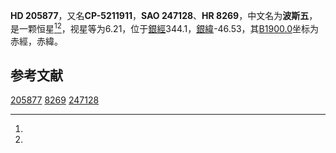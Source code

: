 {{Starbox begin
| name = HD 205877
}}
{{Starbox observe
| epoch = [[J2000.0|J2000.0]]
| constell = {{星座名待查}}<ref name=SIMBAD>{{cite web
 | url=http://simbad.u-strasbg.fr/simbad/sim-id?Ident=HR+8269
 | title =Pulsating variable Star
 | publisher=Centre de Données astronomiques de Strasbourg
 | work=SIMBAD
 | accessdate=2012-07-13}}</ref><ref name=DATA>{{cite web
 | url=http://vizier.u-strasbg.fr/viz-bin/VizieR-5?-out.add=.&-source=5050&-corr=PK=HR&-out.max=9999&HR=8269
 | title=VizieR Detailed Page
 | accessdate=2012-07-13
 | archive-date=2016-03-04
 | archive-url=https://web.archive.org/web/20160304234038/http://vizier.u-strasbg.fr/viz-bin/VizieR-5?-out.add=.&-source=5050&-corr=PK=HR&-out.max=9999&HR=8269
 | dead-url=no
 }}</ref>
| 星官 = [[波斯_(星官)|波斯]] ([[近南极星区|近南极星区]])
| ra = {{RA|21|39|59.7}}<ref name=SIMBAD /><ref name=DATA />
| dec = {{DEC|-52|21|33}}<ref name=SIMBAD /><ref name=DATA />
| appmag_v = 6.21<ref name=SIMBAD /><ref name=DATA />
}}
{{Starbox character
| class = F7III<ref name=SIMBAD /><ref name=DATA />
| b-v = 0.6<ref name=SIMBAD /><ref name=DATA />
| u-b = 0.32<ref name=SIMBAD /><ref name=DATA />
| r-i = <ref name=SIMBAD /><ref name=DATA />
| variable = 
}}
{{Starbox astrometry
| radial_v = 0.32
| prop_mo_ra = 0
| parallax = 
| p_error = 
}}
{{Starbox catalog
| names =CP-5211911，[[SAO星表|SAO]] 247128，[[HD星表|HD]] 205877，[[HR星表|HR]] 8269}}
{{Starbox reference |Simbad=HR+8269}}
{{Starbox end}}

'''HD 205877'''，又名'''CP-5211911'''，'''SAO 247128'''、'''HR 8269'''，中文名为'''波斯五'''，是一颗恒星<ref name=SIMBAD /><ref name=DATA />，视星等为6.21，位于[[銀道座標系|銀經]]344.1，[[銀道座標系|銀緯]]-46.53，其[[B1900.0|B1900.0]]坐标为赤經{{RA|21|33|10.2}}，赤緯{{DEC|-52|-46.53|38}}。

== 参考文献 ==
{{reflist}}

{{star-stub}}

[[Category:HD和HDE天體|205877]]
[[Category:HR天體|8269]]
[[Category:SAO天體|247128]]